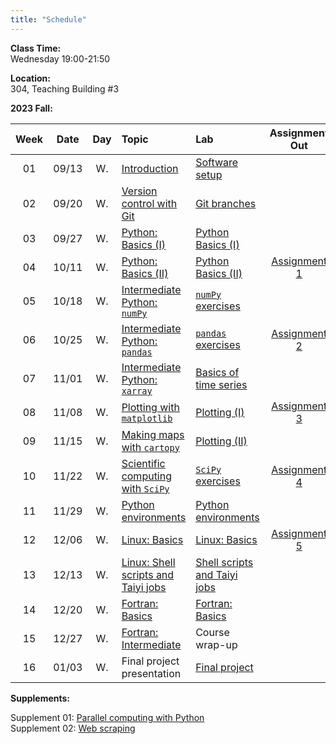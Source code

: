 ---
title: "Schedule"
---
**Class Time:**   
Wednesday 19:00-21:50

**Location:**   
304, Teaching Building #3   

**2023 Fall:**

|Week|Date |Day | Topic                                                                                     | Lab                                                                                  | Assignment Out                                                         | Assignment Due  |
|:--:|:---:|:--:|:------------------------------------------------------------------------------------------|:-------------------------------------------------------------------------------------|:----------------------------------------------------------------------:|:---------------:|
|01  |09/13|W.  |[Introduction](https://zhu-group.github.io/ese5023/Section_01.html)                        | [Software setup](https://zhu-group.github.io/ese5023/Lab_01.html)                    |                                                                        |                 |
|02  |09/20|W.  |[Version control with Git](https://zhu-group.github.io/ese5023/Section_02.html)            | [Git branches](https://zhu-group.github.io/ese5023/Lab_02.html)                      |                                                                        |                 |
|03  |09/27|W.  |[Python: Basics (I)](https://zhu-group.github.io/ese5023/Section_03.html)                  | [Python Basics (I)](https://zhu-group.github.io/ese5023/Lab_03.html)                 |                                                                        |                 |
|04  |10/11|W.  |[Python: Basics (II)](https://zhu-group.github.io/ese5023/Section_04.html)                 | [Python Basics (II)](https://zhu-group.github.io/ese5023/Lab_04.html)                | [Assignment 1](https://zhu-group.github.io/ese5023/Assignment_01.html) |                 |
|05  |10/18|W.  |[Intermediate Python: `numPy`](https://zhu-group.github.io/ese5023/Section_05.html)        | [`numPy` exercises](https://zhu-group.github.io/ese5023/Lab_05.html)                 |                                                                        |                 |
|06  |10/25|W.  |[Intermediate Python: `pandas`](https://zhu-group.github.io/ese5023/Section_06.html)       | [`pandas` exercises](https://zhu-group.github.io/ese5023/Lab_06.html)                | [Assignment 2](https://zhu-group.github.io/ese5023/Assignment_02.html) | Assignment 1    |
|07  |11/01|W.  |[Intermediate Python: `xarray`](https://zhu-group.github.io/ese5023/Section_07.html)       | [Basics of time series](https://zhu-group.github.io/ese5023/Lab_07.html)             |                                                                        |                 |
|08  |11/08|W.  |[Plotting with `matplotlib`](https://zhu-group.github.io/ese5023/Section_08.html)          | [Plotting (I)](https://zhu-group.github.io/ese5023/Lab_08.html)                      | [Assignment 3](https://zhu-group.github.io/ese5023/Assignment_03.html) | Assignment 2    |
|09  |11/15|W.  |[Making maps with `cartopy`](https://zhu-group.github.io/ese5023/Section_09.html)          | [Plotting (II)](https://zhu-group.github.io/ese5023/Lab_09.html)                     |                                                                        |                 |
|10  |11/22|W.  |[Scientific computing with `SciPy`](https://zhu-group.github.io/ese5023/Section_10.html)   | [`SciPy` exercises](https://zhu-group.github.io/ese5023/Lab_10.html)                 | [Assignment 4](https://zhu-group.github.io/ese5023/Assignment_04.html) | Assignment 3    |
|11  |11/29|W.  |[Python environments](https://zhu-group.github.io/ese5023/Section_11.html)                 | [Python environments](https://zhu-group.github.io/ese5023/Lab_11.html)               |                                                                        |                 |
|12  |12/06|W.  |[Linux: Basics](https://zhu-group.github.io/ese5023/Section_12.html)                       | [Linux: Basics](https://zhu-group.github.io/ese5023/Lab_12.html)                     | [Assignment 5](https://zhu-group.github.io/ese5023/Assignment_05.html) | Assignment 4    |
|13  |12/13|W.  |[Linux: Shell scripts and Taiyi jobs](https://zhu-group.github.io/ese5023/Section_13.html) | [Shell scripts and Taiyi jobs](https://zhu-group.github.io/ese5023/Lab_13.html)      |                                                                        |                 |
|14  |12/20|W.  |[Fortran: Basics](https://zhu-group.github.io/ese5023/Section_14.html)                     | [Fortran: Basics](https://zhu-group.github.io/ese5023/Lab_14.html)                   |                                                                        | Assignment 5    |
|15  |12/27|W.  |[Fortran: Intermediate](https://zhu-group.github.io/ese5023/Section_15.html)               | Course wrap-up                                                                       |                                                                        |                 |
|16  |01/03|W.  |Final project presentation                                                                 | [Final project](https://zhu-group.github.io/ese5023/download/Final_project_2023.pdf) |                                                                        |                 |

**Supplements:**  

Supplement 01: [Parallel computing with Python](https://zhu-group.github.io/ese5023/Sup_01.html)  
Supplement 02: [Web scraping](https://zhu-group.github.io/ese5023/Sup_02.html)  